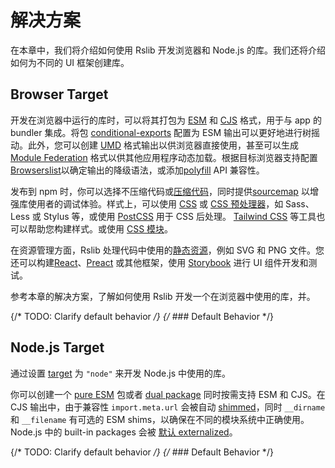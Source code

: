 # 解决方案

在本章中，我们将介绍如何使用 Rslib 开发浏览器和 Node.js 的库。我们还将介绍如何为不同的 UI 框架创建库。

## Browser Target

开发在浏览器中运行的库时，可以将其打包为 [ESM](/guide/basic/output-format#esm--cjs) 和 [CJS](/guide/basic/output-format#esm--cjs) 格式，用于与 app 的 bundler 集成。将包 [conditional-exports](https://nodejs.org/api/packages.html#conditional-exports) 配置为 ESM 输出可以更好地进行树摇动。此外，您可以创建 [UMD](/guide/basic/output-format#umd) 格式输出以供浏览器直接使用，甚至可以生成 [Module Federation](/guide/advanced/module-federation) 格式以供其他应用程序动态加载。根据目标浏览器支持配置[Browserslist](https://rsbuild.dev/guide/advanced/browserslist)以确定输出的降级语法，或添加[polyfill](/guide/advanced/output-compatibility) API 兼容性。

发布到 npm 时，你可以选择不压缩代码或[压缩代码](/config/rsbuild/output#outputminify)，同时提供[sourcemap](/config/rsbuild/output#outputsourcema) 以增强库使用者的调试体验。样式上，可以使用 [CSS](/guide/advanced/css) 或 [CSS 预处理器](/guide/advanced/css#preprocessors)，如 Sass、Less 或 Stylus 等，或使用 [PostCSS](/guide/advanced/css#postcss) 用于 CSS 后处理。 [Tailwind CSS](/guide/advanced/css#tailwind-css) 等工具也可以帮助您构建样式。或使用 [CSS 模块](/guide/advanced/css#css-modules)。

在资源管理方面，Rslib 处理代码中使用的[静态资源](/guide/advanced/assets)，例如 SVG 和 PNG 文件。您还可以构建[React](/guide/solution/react)、[Preact](https://github.com/web-infra-dev/rslib/tree/main/examples/preact-component-的组件库Bundle-false) 或其他框架，使用 [Storybook](/guide/advanced/storybook) 进行 UI 组件开发和测试。

参考本章的解决方案，了解如何使用 Rslib 开发一个在浏览器中使用的库，并。

{/* TODO: Clarify default behavior */}
{/* ### Default Behavior */}

## Node.js Target

通过设置 [target](/config/rsbuild/output#outputtarget) 为 `"node"` 来开发 Node.js 中使用的库。

你可以创建一个 [pure ESM](/guide/basic/output-format#esm--cjs) 包或者 [dual package](/guide/basic/output-format#esm--cjs) 同时按需支持 ESM 和 CJS。在 CJS 输出中，由于兼容性 `import.meta.url` 会被自动 [shimmed](/config/lib/shims)，同时 `__dirname` 和 `__filename` 有可选的 ESM shims，以确保在不同的模块系统中正确使用。Node.js 中的 built-in packages 会被 [默认 externalized](/guide/advanced/third-party-deps)。

{/* TODO: Clarify default behavior */}
{/* ### Default Behavior */}
